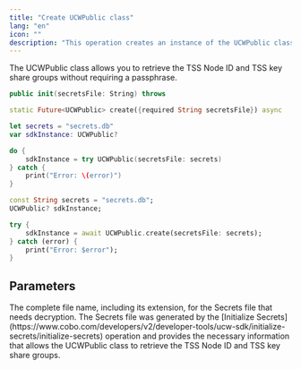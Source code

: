 ```yaml
---
title: "Create UCWPublic class"
lang: "en"
icon: ""
description: "This operation creates an instance of the UCWPublic class."
---
```

<Info>The UCWPublic class allows you to retrieve the TSS Node ID and TSS key share groups without requiring a passphrase.</Info>

<CodeGroup>

```Swift iOS
public init(secretsFile: String) throws
```

```Dart Flutter
static Future<UCWPublic> create({required String secretsFile}) async
```

</CodeGroup>


<RequestExample>

```Swift iOS
let secrets = "secrets.db"
var sdkInstance: UCWPublic?

do {
    sdkInstance = try UCWPublic(secretsFile: secrets)
} catch {
    print("Error: \(error)")
}
```

```Dart Flutter
const String secrets = "secrets.db";
UCWPublic? sdkInstance;

try {
    sdkInstance = await UCWPublic.create(secretsFile: secrets);
} catch (error) {
    print("Error: $error");
}
```

</RequestExample>


## Parameters

<ParamField path="secretsFile" type="string">
The complete file name, including its extension, for the Secrets file that needs decryption. The Secrets file was generated by the [Initialize Secrets](https://www.cobo.com/developers/v2/developer-tools/ucw-sdk/initialize-secrets/initialize-secrets) operation and provides the necessary information that allows the UCWPublic class to retrieve the TSS Node ID and TSS key share groups.
</ParamField>
